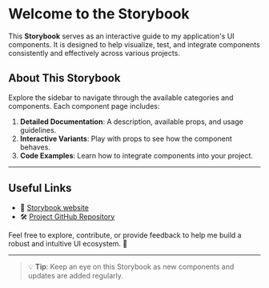 
<Meta title="Introduction" />

# Welcome to the Storybook

This **Storybook** serves as an interactive guide to my application's UI components. It is designed to help visualize, test, and integrate components consistently and effectively across various projects.

## About This Storybook

Explore the sidebar to navigate through the available categories and components. Each component page includes:

1. **Detailed Documentation**: A description, available props, and usage guidelines.
2. **Interactive Variants**: Play with props to see how the component behaves.
3. **Code Examples**: Learn how to integrate components into your project.

---

## Useful Links

- 📖 [Storybook website](https://storybook.js.org/)
- 🛠 [Project GitHub Repository](https://github.com/hugofardel/CodeNest)

Feel free to explore, contribute, or provide feedback to help me build a robust and intuitive UI ecosystem. 🚀

---

> 💡 **Tip**: Keep an eye on this Storybook as new components and updates are added regularly.

<style>
	{`
.introduction {
  font-family: 'Arial', sans-serif;
  line-height: 1.6;
  color: #333;
  margin: 20px 0;
}

.introduction h1 {
  color: #2C3E50;
  font-size: 2.5rem;
}

.introduction h2 {
  color: #34495E;
  font-size: 2rem;
}

.introduction p {
  margin: 10px 0;
}

.introduction ul {
  margin: 10px 0 20px 20px;
}

.introduction ul li {
  margin-bottom: 8px;
}

.introduction blockquote {
  border-left: 4px solid #3498DB;
  padding-left: 15px;
  color: #7F8C8D;
  font-style: italic;
}

a {
  color: #3498DB;
  text-decoration: none;
  font-weight: bold;
}

a:hover {
  text-decoration: underline;
}
`}
</style>
